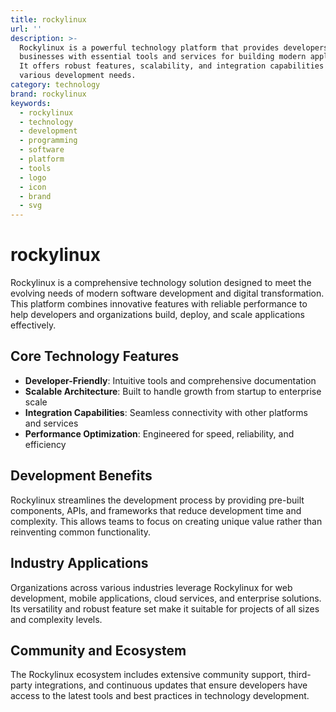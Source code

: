 ```yaml
---
title: rockylinux
url: ''
description: >-
  Rockylinux is a powerful technology platform that provides developers and
  businesses with essential tools and services for building modern applications.
  It offers robust features, scalability, and integration capabilities for
  various development needs.
category: technology
brand: rockylinux
keywords:
  - rockylinux
  - technology
  - development
  - programming
  - software
  - platform
  - tools
  - logo
  - icon
  - brand
  - svg
---
```


# rockylinux

Rockylinux is a comprehensive technology solution designed to meet the evolving needs of modern software development and digital transformation. This platform combines innovative features with reliable performance to help developers and organizations build, deploy, and scale applications effectively.

## Core Technology Features

- **Developer-Friendly**: Intuitive tools and comprehensive documentation
- **Scalable Architecture**: Built to handle growth from startup to enterprise scale
- **Integration Capabilities**: Seamless connectivity with other platforms and services
- **Performance Optimization**: Engineered for speed, reliability, and efficiency

## Development Benefits

Rockylinux streamlines the development process by providing pre-built components, APIs, and frameworks that reduce development time and complexity. This allows teams to focus on creating unique value rather than reinventing common functionality.

## Industry Applications

Organizations across various industries leverage Rockylinux for web development, mobile applications, cloud services, and enterprise solutions. Its versatility and robust feature set make it suitable for projects of all sizes and complexity levels.

## Community and Ecosystem

The Rockylinux ecosystem includes extensive community support, third-party integrations, and continuous updates that ensure developers have access to the latest tools and best practices in technology development.
